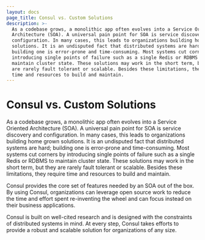 ```yaml
---
layout: docs
page_title: Consul vs. Custom Solutions
description: >-
  As a codebase grows, a monolithic app often evolves into a Service Oriented
  Architecture (SOA). A universal pain point for SOA is service discovery and
  configuration. In many cases, this leads to organizations building home grown
  solutions. It is an undisputed fact that distributed systems are hard;
  building one is error-prone and time-consuming. Most systems cut corners by
  introducing single points of failure such as a single Redis or RDBMS to
  maintain cluster state. These solutions may work in the short term, but they
  are rarely fault tolerant or scalable. Besides these limitations, they require
  time and resources to build and maintain.
---
```



# Consul vs. Custom Solutions

As a codebase grows, a monolithic app often evolves into a Service Oriented
Architecture (SOA). A universal pain point for SOA is service discovery and
configuration. In many cases, this leads to organizations building home grown
solutions. It is an undisputed fact that distributed systems are hard; building
one is error-prone and time-consuming. Most systems cut corners by introducing
single points of failure such as a single Redis or RDBMS to maintain cluster
state. These solutions may work in the short term, but they are rarely fault
tolerant or scalable. Besides these limitations, they require time and resources
to build and maintain.

Consul provides the core set of features needed by an SOA out of the box. By
using Consul, organizations can leverage open source work to reduce the time
and effort spent re-inventing the wheel and can focus instead on their business
applications.

Consul is built on well-cited research and is designed with the constraints of
distributed systems in mind. At every step, Consul takes efforts to provide a
robust and scalable solution for organizations of any size.
